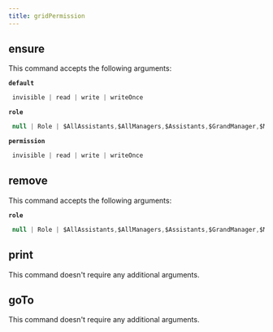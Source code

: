 ```yaml
---
title: gridPermission
---
```


## ensure

This command accepts the following arguments:

**`default`**
```js filename="type"
 invisible | read | write | writeOnce
```
**`role`**
```js filename="type"
 null | Role | $AllAssistants,$AllManagers,$Assistants,$GrandManager,$Manager,$Public,$Self...
```
**`permission`**
```js filename="type"
 invisible | read | write | writeOnce
```

## remove

This command accepts the following arguments:

**`role`**
```js filename="type"
 null | Role | $AllAssistants,$AllManagers,$Assistants,$GrandManager,$Manager,$Public,$Self...
```

## print

This command doesn't require any additional arguments.


## goTo


This command doesn't require any additional arguments.

